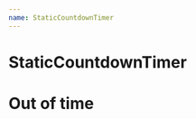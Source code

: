 ```yaml
---
name: StaticCountdownTimer
---
```



# StaticCountdownTimer

<Playground>
  <StaticCountdownTimer
    action="Respond"
    note="Before it's too late."
    countdownStart="2019-01-01T12:00:00.000-04:00"
    countdownEnd="2019-01-14T15:30:00.000-04:00"
    currentTime="2019-01-05T12:00:30.000-04:00"
  />
</Playground>

# Out of time

<Playground>
  <StaticCountdownTimer
    action="You forgot to do the thing 😵"
    note="And now it's too late."
    countdownStart="2019-01-01T12:00:00.000-04:00"
    countdownEnd="2019-01-14T12:00:00.000-04:00"
    currentTime="2019-01-15T12:00:00.000-04:00"
  />
</Playground>